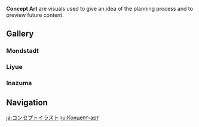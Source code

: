 {{Terminology Infobox
|type  = Genshin Impact
|type2 = Media
}}
'''Concept Art''' are visuals used to give an idea of the planning process and to preview future content.

==Gallery==
===Mondstadt===
{{Files by Category Gallery
|Mondstadt Concept Art
|spacing = small
}}

===Liyue===
{{Files by Category Gallery
|Liyue Concept Art
|spacing = small
}}

===Inazuma===
{{Files by Category Gallery
|Inazuma Concept Art
|spacing = small
}}

==Navigation==
{{Lore Navbox|Media}}

[[ja:コンセプトイラスト]]
[[ru:Концепт-арт]]